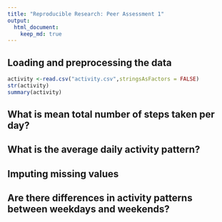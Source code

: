 ```yaml
---
title: "Reproducible Research: Peer Assessment 1"
output: 
  html_document:
    keep_md: true
---
```



## Loading and preprocessing the data
```r
activity <-read.csv("activity.csv",stringsAsFactors = FALSE)
str(activity)
summary(activity)
``` 
## What is mean total number of steps taken per day?



## What is the average daily activity pattern?



## Imputing missing values



## Are there differences in activity patterns between weekdays and weekends?
